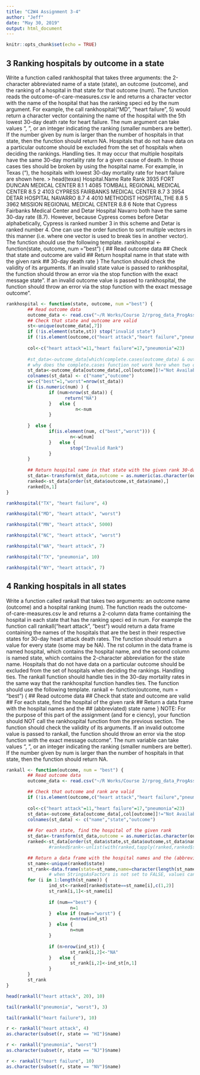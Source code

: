 ---
title: "C2W4 Assignment 3-4"
author: "Jeff"
date: "May 30, 2019"
output: html_document
---

```{r setup, include=FALSE}
knitr::opts_chunk$set(echo = TRUE)
```

## 3 Ranking hospitals by outcome in a state
Write a function called rankhospital that takes three arguments: the 2-character abbreviated name of a
state (state), an outcome (outcome), and the ranking of a hospital in that state for that outcome (num).
The function reads the outcome-of-care-measures.csv le and returns a character vector with the name
of the hospital that has the ranking speci ed by the num argument. For example, the call
rankhospital("MD", "heart failure", 5)
would return a character vector containing the name of the hospital with the 5th lowest 30-day death rate
for heart failure. The num argument can take values \best", \worst", or an integer indicating the ranking
(smaller numbers are better). If the number given by num is larger than the number of hospitals in that
state, then the function should return NA. Hospitals that do not have data on a particular outcome should
be excluded from the set of hospitals when deciding the rankings.
Handling ties. It may occur that multiple hospitals have the same 30-day mortality rate for a given cause
of death. In those cases ties should be broken by using the hospital name. For example, in Texas (\TX"),
the hospitals with lowest 30-day mortality rate for heart failure are shown here.
> head(texas)
Hospital.Name Rate Rank
3935 FORT DUNCAN MEDICAL CENTER 8.1 1
4085 TOMBALL REGIONAL MEDICAL CENTER 8.5 2
4103 CYPRESS FAIRBANKS MEDICAL CENTER 8.7 3
3954 DETAR HOSPITAL NAVARRO 8.7 4
4010 METHODIST HOSPITAL,THE 8.8 5
3962 MISSION REGIONAL MEDICAL CENTER 8.8 6
Note that Cypress Fairbanks Medical Center and Detar Hospital Navarro both have the same 30-day rate
(8.7). However, because Cypress comes before Detar alphabetically, Cypress is ranked number 3 in this
scheme and Detar is ranked number 4. One can use the order function to sort multiple vectors in this
manner (i.e. where one vector is used to break ties in another vector).
The function should use the following template.
rankhospital <- function(state, outcome, num = "best") {
## Read outcome data
## Check that state and outcome are valid
## Return hospital name in that state with the given rank
## 30-day death rate
}
The function should check the validity of its arguments. If an invalid state value is passed to rankhospital,
the function should throw an error via the stop function with the exact message \invalid state". If an invalid
outcome value is passed to rankhospital, the function should throw an error via the stop function with
the exact message \invalid outcome".

```{r}
rankhospital <- function(state, outcome, num ="best") {
        ## Read outcome data
        outcome_data <- read.csv("~/R Works/Course 2/rprog_data_ProgAssignment3-data/outcome-of-care-measures.csv")
        ## Check that state and outcome are valid
        st<-unique(outcome_data[,7])
        if (!is.element(state,st)) stop("invalid state")
        if (!is.element(outcome,c("heart attack","heart failure","pneumonia"))) stop("invalid outcome")
        
        col<-c("heart attack"=11,"heart failure"=17,"pneumonia"=23)
        
        #st_data<-outcome_data[which(complete.cases(outcome_data) & outcome_data[,7]==state),c(2,col[outcome])]   
        # why does the complete.cases function not work here when two or more columns are subset??
        st_data<-outcome_data[outcome_data[,col[outcome]]!="Not Available" & outcome_data[,7]==state,c(2,col[outcome])]
        colnames(st_data) <- c("name","outcome")
        w<-c("best"=1,"worst"=nrow(st_data))
        if (is.numeric(num) ) {
                if (num>nrow(st_data)) {
                      return("NA")  
                }   else {
                          n<-num
                }  
                
        }  else {
                if(is.element(num, c("best","worst"))) {
                        n<-w[num]
                }   else {
                        stop("Invalid Rank")
                }
        }
        
        ## Return hospital name in that state with the given rank 30-day death rate
        st_data<-transform(st_data,outcome = as.numeric(as.character(outcome)),name = as.character(name))
        ranked<-st_data[order(st_data$outcome,st_data$name),]
        ranked[n,1]
}

rankhospital("TX", "heart failure", 4)
```

```{r}
rankhospital("MD", "heart attack", "worst")
```


```{r}
rankhospital("MN", "heart attack", 5000)
```

```{r}
rankhospital("NC", "heart attack", "worst")
```

```{r}
rankhospital("WA", "heart attack", 7)
```

```{r}
rankhospital("TX", "pneumonia", 10)
```

```{r}
rankhospital("NY", "heart attack", 7)
```

## 4 Ranking hospitals in all states
Write a function called rankall that takes two arguments: an outcome name (outcome) and a hospital ranking
(num). The function reads the outcome-of-care-measures.csv le and returns a 2-column data frame
containing the hospital in each state that has the ranking speci ed in num. For example the function call
rankall("heart attack", "best") would return a data frame containing the names of the hospitals that
are the best in their respective states for 30-day heart attack death rates. The function should return a value
for every state (some may be NA). The rst column in the data frame is named hospital, which contains
the hospital name, and the second column is named state, which contains the 2-character abbreviation for
the state name. Hospitals that do not have data on a particular outcome should be excluded from the set of
hospitals when deciding the rankings.
Handling ties. The rankall function should handle ties in the 30-day mortality rates in the same way
that the rankhospital function handles ties.
The function should use the following template.
rankall <- function(outcome, num = "best") {
## Read outcome data
## Check that state and outcome are valid
## For each state, find the hospital of the given rank
## Return a data frame with the hospital names and the
## (abbreviated) state name
}
NOTE: For the purpose of this part of the assignment (and for e ciency), your function should NOT call
the rankhospital function from the previous section.
The function should check the validity of its arguments. If an invalid outcome value is passed to rankall,
the function should throw an error via the stop function with the exact message \invalid outcome". The num
variable can take values \best", \worst", or an integer indicating the ranking (smaller numbers are better).
If the number given by num is larger than the number of hospitals in that state, then the function should
return NA.

```{r}
rankall <- function(outcome, num = "best") {
        ## Read outcome data
        outcome_data <- read.csv("~/R Works/Course 2/rprog_data_ProgAssignment3-data/outcome-of-care-measures.csv")

        ## Check that outcome and rank are valid
        if (!is.element(outcome,c("heart attack","heart failure","pneumonia"))) stop("invalid outcome")
        
        col<-c("heart attack"=11,"heart failure"=17,"pneumonia"=23)
        st_data<-outcome_data[outcome_data[,col[outcome]]!="Not Available",c(2,7,col[outcome])]
        colnames(st_data) <- c("name","state","outcome")
        
        ## For each state, find the hospital of the given rank
        st_data<-transform(st_data,outcome = as.numeric(as.character(outcome)),name = as.character(name),state=as.character(state))
        ranked<-st_data[order(st_data$state,st_data$outcome,st_data$name),]
                #ranked$rank<-unlist(with(ranked,tapply(ranked,ranked$state,rank)))

        ## Return a data frame with the hospital names and the (abbreviated) state name
        st_name<-unique(ranked$state)
        st_rank<-data.frame(state=st_name,name=character(length(st_name)),stringsAsFactors = FALSE) 
                # when StringsAsFactors is not set to FALSE, values can't be assisgned to the data frame. The default mode for data frame is factor.
        for (i in 1:length(st_name)) {
                ind_st<-ranked[ranked$state==st_name[i],c(1,2)]
                st_rank[i,1]<-st_name[i]
                
                if (num=="best") {
                        n=1
                }  else if (num=="worst") {
                        n=nrow(ind_st)
                }  else {
                        n=num
                }
                
                if (n>nrow(ind_st)) {
                        st_rank[i,2]<-"NA"
                }   else {
                        st_rank[i,2]<-ind_st[n,1]
                }
        }
        st_rank
}

head(rankall("heart attack", 20), 10)
```

```{r}
tail(rankall("pneumonia", "worst"), 3)
```

```{r}
tail(rankall("heart failure"), 10)
```

```{r}
r <- rankall("heart attack", 4)
as.character(subset(r, state == "HI")$name)
```

```{r}
r <- rankall("pneumonia", "worst")
as.character(subset(r, state == "NJ")$name)
```

```{r}
r <- rankall("heart failure", 10)
as.character(subset(r, state == "NV")$name)
```